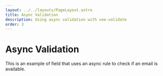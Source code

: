 ```yaml
---
layout: ../../layouts/PageLayout.astro
title: Async Validation
description: Using async validation with vee-validate
order: 3
---
```



# Async Validation

This is an example of field that uses an async rule to check if an email is available.

<LiveExample client:visible id="vee-validate-v4-async-validation" />
